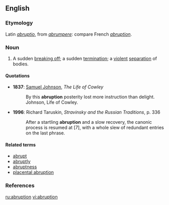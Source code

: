 {{wikipedia}}
==English==

===Etymology===
Latin ''[[abruptio]]'', from ''[[abrumpere]]'': compare French ''[[#French|abruption]]''.

===Noun===
{{en-noun}}

# A sudden [[break off|breaking off]]; a sudden [[termination]]; a [[violent]] [[separation]] of bodies.

====Quotations====
*'''1837''': [[w:Samuel Johnson|Samuel Johnson]], ''The Life of Cowley''
*: By this '''abruption''' posterity lost more instruction than delight. Johnson, Life of Cowley.
*'''1996''': Richard Taruskin, ''Stravinsky and the Russian Traditions'', p. 336
*: After a startling '''abruption''' and a slow recovery, the canonic process is resumed at [7], with a whole slew of redundant entries on the last phrase.

====Related terms====
*[[abrupt]]
*[[abruptly]]
*[[abruptness]]
*[[placental abruption]]

===References===
{{R:Century 1911}}
{{R:Webster 1913}}

[[ru:abruption]]
[[vi:abruption]]